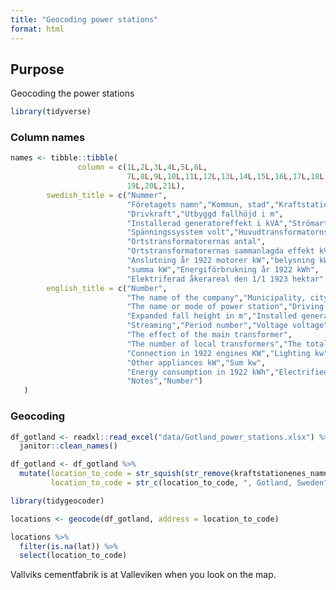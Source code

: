 ```yaml
---
title: "Geocoding power stations"
format: html
---
```


## Purpose

Geocoding the power stations

```r
library(tidyverse)
```

### Column names

```r
names <- tibble::tibble(
               column = c(1L,2L,3L,4L,5L,6L,
                          7L,8L,9L,10L,11L,12L,13L,14L,15L,16L,17L,18L,
                          19L,20L,21L),
        swedish_title = c("Nummer",
                          "Företagets namn","Kommun, stad","Kraftstationenes namn eller läge",
                          "Drivkraft","Utbyggd fallhöjd i m",
                          "Installerad generatoreffekt i kVA","Strömart","Periodtal",
                          "Spänningssysstem volt","Huvudtransformatorns effeckt kVA",
                          "Ortstransformatorernas antal",
                          "Ortstransformatorernas sammanlagda effekt kVA",
                          "Anslutning år 1922 motorer kW","belysning kW","övriga apparater kW",
                          "summa kW","Energiförbrukning år 1922 kWh",
                          "Elektriferad åkerareal den 1/1 1923 hektar","Anmärkningar","Nummer"),
        english_title = c("Number",
                          "The name of the company","Municipality, city",
                          "The name or mode of power station","Driving force",
                          "Expanded fall height in m","Installed generator power in KVA",
                          "Streaming","Period number","Voltage voltage",
                          "The effect of the main transformer",
                          "The number of local transformers","The total effect of the local transformers",
                          "Connection in 1922 engines KW","Lighting kw",
                          "Other appliances kW","Sum kw",
                          "Energy consumption in 1922 kWh","Electrified arable land on 1/1 1923 hectares",
                          "Notes","Number")
   )

```

### Geocoding

```r
df_gotland <- readxl::read_excel("data/Gotland_power_stations.xlsx") %>% 
  janitor::clean_names()

df_gotland <- df_gotland %>% 
  mutate(location_to_code = str_squish(str_remove(kraftstationenes_namn_eller_lage, " .*")),
         location_to_code = str_c(location_to_code, ", Gotland, Sweden"))
```

```r
library(tidygeocoder)

locations <- geocode(df_gotland, address = location_to_code)

locations %>% 
  filter(is.na(lat)) %>% 
  select(location_to_code)
```


Vallviks cementfabrik is at Valleviken when you look on the map.

```r

```

